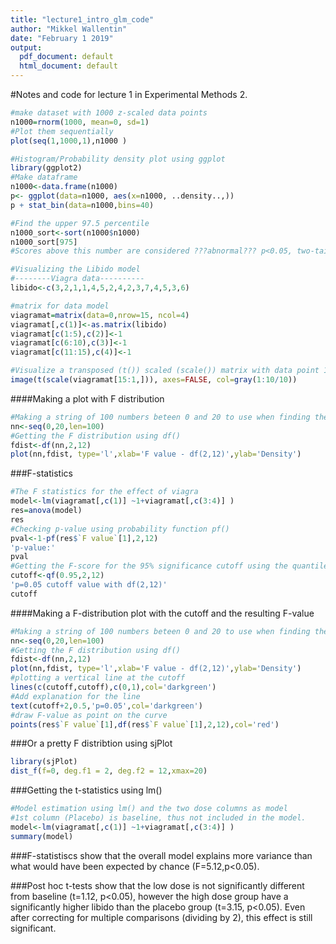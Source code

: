 ```yaml
---
title: "lecture1_intro_glm_code"
author: "Mikkel Wallentin"
date: "February 1 2019"
output:
  pdf_document: default
  html_document: default
---
```


#Notes and code for lecture 1 in Experimental Methods 2.

```r
#make dataset with 1000 z-scaled data points
n1000=rnorm(1000, mean=0, sd=1)
#Plot them sequentially
plot(seq(1,1000,1),n1000 )
```
```r
#Histogram/Probability density plot using ggplot
library(ggplot2)
#Make dataframe
n1000<-data.frame(n1000)
p<- ggplot(data=n1000, aes(x=n1000, ..density..,))
p + stat_bin(data=n1000,bins=40)
```

```r
#Find the upper 97.5 percentile
n1000_sort<-sort(n1000$n1000)
n1000_sort[975]
#Scores above this number are considered ???abnormal??? p<0.05, two-tailed
```


```r
#Visualizing the Libido model
#--------Viagra data----------
libido<-c(3,2,1,1,4,5,2,4,2,3,7,4,5,3,6)

#matrix for data model
viagramat=matrix(data=0,nrow=15, ncol=4)
viagramat[,c(1)]<-as.matrix(libido)
viagramat[c(1:5),c(2)]<-1
viagramat[c(6:10),c(3)]<-1
viagramat[c(11:15),c(4)]<-1

#Visualize a transposed (t()) scaled (scale()) matrix with data point 1 on top ([15:1])
image(t(scale(viagramat[15:1,])), axes=FALSE, col=gray(1:10/10))
```
####Making a plot with F distribution
```r
#Making a string of 100 numbers beteen 0 and 20 to use when finding the F distribution
nn<-seq(0,20,len=100)
#Getting the F distribution using df()
fdist<-df(nn,2,12)
plot(nn,fdist, type='l',xlab='F value - df(2,12)',ylab='Density')
```

###F-statistics
```r
#The F statistics for the effect of viagra
model<-lm(viagramat[,c(1)] ~1+viagramat[,c(3:4)] )
res=anova(model)
res
#Checking p-value using probability function pf()
pval<-1-pf(res$`F value`[1],2,12)
'p-value:'
pval
#Getting the F-score for the 95% significance cutoff using the quantile function qf()
cutoff<-qf(0.95,2,12)
'p=0.05 cutoff value with df(2,12)'
cutoff
```
####Making a F-distribution plot with the cutoff and the resulting F-value
```r
#Making a string of 100 numbers beteen 0 and 20 to use when finding the F distribution
nn<-seq(0,20,len=100)
#Getting the F distribution using df()
fdist<-df(nn,2,12)
plot(nn,fdist, type='l',xlab='F value - df(2,12)',ylab='Density')
#plotting a vertical line at the cutoff
lines(c(cutoff,cutoff),c(0,1),col='darkgreen')
#Add explanation for the line
text(cutoff+2,0.5,'p=0.05',col='darkgreen')
#draw F-value as point on the curve
points(res$`F value`[1],df(res$`F value`[1],2,12),col='red')
```
###Or a pretty F distribtion using sjPlot
```r
library(sjPlot)
dist_f(f=0, deg.f1 = 2, deg.f2 = 12,xmax=20)
```

###Getting the t-statistics using lm()
```r
#Model estimation using lm() and the two dose columns as model 
#1st column (Placebo) is baseline, thus not included in the model.
model<-lm(viagramat[,c(1)] ~1+viagramat[,c(3:4)] )
summary(model)

```

###F-statistiscs show that the overall model explains more variance than what would have been expected by chance (F=5.12,p<0.05). 

###Post hoc t-tests show that the low dose is not significantly different from baseline (t=1.12, p<0.05), however the high dose group have a significantly higher libido than the placebo group (t=3.15, p<0.05). Even after correcting for multiple comparisons (dividing by 2), this effect is still significant.